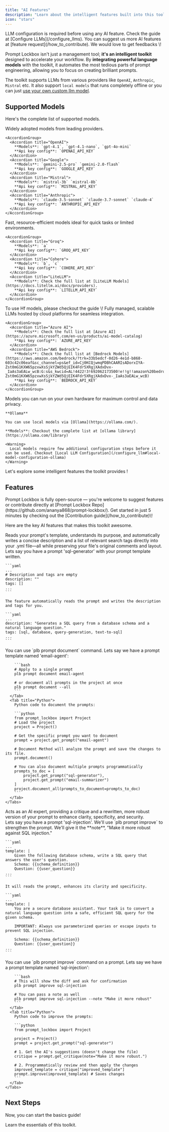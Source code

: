 ```yaml
---
title: "AI Features"
description: "Learn about the intelligent features built into this toolkit. "
icon: "stars"
---
```


<Note>
  LLM configuration is required before using any AI feature. Check the guide at [Configure LLMs](/configure_llms).
</Note>

<Tip>
  You can suggest us more AI features at [feature request](/how_to_contribute). We would love to get feedbacks \!
</Tip>

Prompt Lockbox isn't just a management tool; **it's an intelligent toolkit** designed to accelerate your workflow. By **integrating powerful language models** with the toolkit, it automates the most tedious parts of prompt engineering, allowing you to focus on creating brilliant prompts.

The toolkit supports LLMs from various providers like `OpenAI`, `Anthropic`, `Mistral` etc. It also support `local models` that runs completely offline or you can just [use your own custom llm model](/configure_llms).

## Supported Models

Here's the complete list of supported models.

<Tabs>
  <Tab title="Mainstream LLMs">
    Widely adopted models from leading providers.

    <AccordionGroup>
      <Accordion title="OpenAI">
        **Models**: `gpt-4.1`, `gpt-4.1-nano`, `gpt-4o-mini`
        **Api key config**: `OPENAI_API_KEY`
      </Accordion>
      <Accordion title="Google">
        **Models**: `gemini-2.5-pro` `gemini-2.0-flash`
        **Api key config**: `GOOGLE_API_KEY`
      </Accordion>
      <Accordion title="Mistral">
        **Models**: `mistral-3b` `mistral-8b`
        **Api key config**: `MISTRAL_API_KEY`
      </Accordion>
      <Accordion title="Anthropic">
        **Models**: `claude-3.5-sonnet` `claude-3.7-sonnet` `claude-4`
        **Api key config**: `ANTHROPIC_API_KEY`
      </Accordion>
    </AccordionGroup>
  </Tab>
  <Tab title="Lightweight LLMs">
    Fast, resource-efficient models ideal for quick tasks or limited environments.

    <AccordionGroup>
      <Accordion title="Groq">
        **Models**: `a`
        **Api key config**: `GROQ_API_KEY`
      </Accordion>
      <Accordion title="Cohere">
        **Models**: `b`, `c`
        **Api key config**: `COHERE_API_KEY`
      </Accordion>
      <Accordion title="LiteLLM">
        **Models**: Check the full list at [LiteLLM Models](https://docs.litellm.ai/docs/providers).
        **Api key config**: `LITELLM_API_KEY`
      </Accordion>
    </AccordionGroup>
  </Tab>
  <Tab title="Huggingface">
    To use Hf models, please checkout the guide \!
  </Tab>
  <Tab title="Cloud">
    Fully managed, scalable LLMs hosted by cloud platforms for seamless integration.

    <AccordionGroup>
      <Accordion title="Azure AI">
        **Models**: Check the full list at [Azure AI](https://azure.microsoft.com/en-us/products/ai-model-catalog)
        **Api key config**: `AZURE_API_KEY`
      </Accordion>
      <Accordion title="AWS Bedrock">
        **Models**: Check the full list at [Bedrock Models](https://aws.amazon.com/bedrock/?trk=33b5edcf-0d26-4e1d-b868-603c42c06eaf&sc_channel=ps&ef_id=Cj0KCQjwmqPDBhCAARIsADorxIYA-Zst0mG1KXW65pzxwXsSjkYZWd5QjEIK4Fdr5XRgjXAdxDvx-_IaAs3aEALw_wcB:G:s&s_kwcid=AL!4422!3!692062173500!e!!g!!amazon%20bedrock!21054971903!164977109691&gad_campaignid=21054971903&gclid=Cj0KCQjwmqPDBhCAARIsADorxIYA-Zst0mG1KXW65pzxwXsSjkYZWd5QjEIK4Fdr5XRgjXAdxDvx-_IaAs3aEALw_wcB)
        **Api key config**: `BEDROCK_API_KEY`
      </Accordion>
    </AccordionGroup>
  </Tab>
  <Tab title="Local">
    Models you can run on your own hardware for maximum control and data privacy.

    **Ollama**

    You can use local models via [Ollama](https://ollama.com/).

    **Models**: Checkout the complete list at [ollama library](https://ollama.com/library)

    <Warning>
      Local models require few additional configuration steps before it can be used. Checkout [Local LLM Configuration](/configure_llm#local-model-configuration-ollama)
    </Warning>
  </Tab>
</Tabs>

Let's explore some intelligent features the toolkit provides \!

## Features

<Tip>
  Prompt Lockbox is fully open-source — you're welcome to suggest features or contribute directly at [Prompt Lockbox Repo](https://github.com/ananya868/prompt-lockbox/). Get started in just 5 minutes by checking out the [Contribution guide](/how_to_contribute)\!
</Tip>

Here are the key AI features that makes this toolkit awesome.

<Card title="Automatic Documentation">
  Reads your prompt's template, understands its purpose, and automatically writes a concise description and a list of relevant search tags directly into your .yml file—all while preserving your file's original comments and layout.

  <br />

  <Accordion title="See in action" icon="stars">
    Lets say you have a prompt 'sql-generator' with your prompt template written.

    ```yaml
    ...
    # Description and tags are empty
    description: ""
    tags: []
    ...
    ```

    The feature automatically reads the prompt and writes the description and tags for you.

    ```yaml
    ...
    description: "Generates a SQL query from a database schema and a natural language question."
    tags: [sql, database, query-generation, text-to-sql]
    ...
    ```
  </Accordion>
  <Accordion title="Usage">
    <Tabs>
      <Tab title="CLI">
        You can use `plb prompt document` command. Lets say we have a prompt template named 'email-agent':

        ```bash
        # Apply to a single prompt 
        plb prompt document email-agent 
        
        # or document all prompts in the project at once
        plb prompt document --all
        ```
      </Tab>
      <Tab title="Python">
        Python code to document the prompts:

        ```python
        from prompt_lockbox import Project
        # Load the project
        project = Project()
        
        # Get the specific prompt you want to document
        prompt = project.get_prompt("email-agent")
        
        # Document Method will analyze the prompt and save the changes to its file.
        prompt.document()
        
        # You can also document multiple prompts programmatically
        prompts_to_doc = [
            project.get_prompt("sql-generator"),
            project.get_prompt("email-summarizer")
        ]
        project.document_all(prompts_to_document=prompts_to_doc)
        ```
      </Tab>
    </Tabs>
  </Accordion>
</Card>

<Card title="Prompt Enhancer">
  Acts as an AI expert, providing a critique and a rewritten, more robust version of your prompt to enhance clarity, specificity, and security.

  <br />

  <Accordion title="See in action" icon="stars">
    Lets say you have a prompt 'sql-injection'. We'll use `plb prompt improve` to strengthen the prompt. We'll give it the **note**, "Make it more robust against SQL injection."

    ```yaml
    ...
    template: |
        Given the following database schema, write a SQL query that answers the user's question.
        Schema: {{schema_definition}}
        Question: {{user_question}}
    ...
    ```

    It will reads the prompt, enhances its clarity and specificity.

    ```yaml
    ...
    template: |
        You are a secure database assistant. Your task is to convert a natural language question into a safe, efficient SQL query for the given schema.
      
        IMPORTANT: Always use parameterized queries or escape inputs to prevent SQL injection.
      
        Schema: {{schema_definition}}
        Question: {{user_question}}
    ...
    ```
  </Accordion>
  <Accordion title="Usage">
    <Tabs>
      <Tab title="CLI">
        You can use `plb prompt improve` command on a prompt. Lets say we have a prompt template named 'sql-injection':

        ```bash
        # This will show the diff and ask for confirmation
        plb prompt improve sql-injection  
        
        # You can pass a note as well 
        plb prompt improve sql-injection --note "Make it more robust"
        ```
      </Tab>
      <Tab title="Python">
        Python code to improve the prompts:

        ```python
        from prompt_lockbox import Project
        
        project = Project()
        prompt = project.get_prompt("sql-generator")
        
        # 1. Get the AI's suggestions (doesn't change the file)
        critique = prompt.get_critique(note="Make it more robust.")
        
        # 2. Programmatically review and then apply the changes
        improved_template = critique["improved_template"]
        prompt.improve(improved_template) # Saves changes
        ```
      </Tab>
    </Tabs>
  </Accordion>
</Card>

## Next Steps 

Now, you can start the basics guide!

<CardGroup>
  <Card title="Basics" icon="code" href="/guide/first">
    Learn the essentials of this toolkit.
  </Card>
</CardGroup>